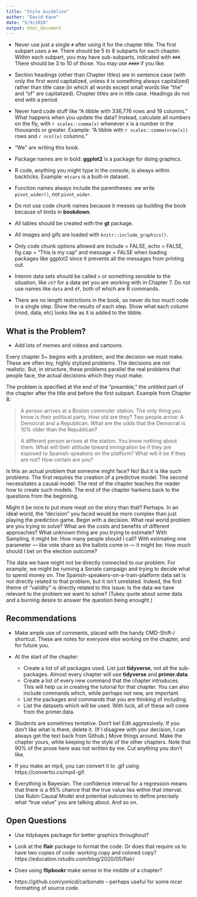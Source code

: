 ```yaml
---
title: "Style Guideline"
author: "David Kane"
date: "5/9/2020"
output: html_document
---
```


* Never use just a single `#` after using it for the chapter title. The first subpart uses a `##`. There should be 5 to 8 subparts for each chapter. Within each subpart, you may have sub-subparts, indicated with `###`. There should be 3 to 10 of those. You may use `####` if you like.

* Section headings (other than Chapter titles) are in sentence case (with only the first word capitalized, unless it is something always capitalized) rather than title case (in which all words except small words like "the" and "of" are capitalized). Chapter titles are in title case. Headings do not end with a period.

* Never hard code stuff like "A tibble with 336,776 rows and 19 columns." What happens when you update the data? Instead, calculate all numbers on the fly, with `r scales::comma(x)` whenever x is a number in the thousands or greater.  Example: "A tibble with `r scales::comma(nrow(x))` rows and `r ncol(x)` columns."

* "We" are writing this book. 

* Package names are in bold: **ggplot2** is a package for doing graphics.

* R code, anything you might type in the console, is always within backticks. Example: `mtcars` is a built-in dataset.

* Function names always include the parentheses: we write `pivot_wider()`, not `pivot_wider`.

* Do not use code chunk names because it messes up building the book because of limits in **bookdown**.

* All tables should be created with the **gt** package. 

* All images and gifs are loaded with `knitr::include_graphics().`

* Only code chunk options allowed are include = FALSE, echo = FALSE, fig.cap = "This is my cap" and message = FALSE when loading packages like ggplot2 since it prevents all the messages from printing out.

* Interim data sets should be called `x` or something sensible to the situation, like `ch7` for a data set you are working with in Chapter 7. Do not use names like `data` and `df`, both of which are R commands.

* There are no length restrictions in the book, so never do too much code in a single step. Show the results of each step. Show what each column (mod, data, etc) looks like as it is added to the tibble.


## What is the Problem?

* Add lots of memes and videos and cartoons.

Every chapter 5+ begins with a problem, and the decision we must make. These are often toy, highly stylized problems. The decisions are not realistic. But, in structure, these problems parallel the real problems that people face, the actual decisions which they must make.

The problem is specified at the end of the "preamble," the untitled part of the chapter after the title and before the first subpart. Example from Chapter 8:

> A person arrives at a Boston commuter station. The only thing you know is their political party. How old are they? Two people arrive: A Democrat and a Republican. What are the odds that the Democrat is 10% older than the Republican?

> A different person arrives at the station. You know nothing about them. What will their attitude toward immigration be if they are exposed to Spanish-speakers on the platform? What will it be if they are not? How certain are you? 

Is this an actual problem that someone might face? No! But it is like such problems. The first requires the creation of a predictive model. The second necessitates a causal model. The rest of the chapter teaches the reader how to create such models. The end of the chapter harkens back to the questions from the beginning.

Might it be nice to put more meat on the story than that? Perhaps. In an ideal world, the "decision" you faced would be more complex than just playing the prediction game. Begin with a decision. What real world problem are you trying to solve? What are the costs and benefits of different approaches? What unknown thing are you trying to estimate? With Sampling, it might be: How many people should I call? With estimating one parameter --- like vote share as the ballots come in --- it might be: How much should I bet on the election outcome? 

The data we have might not be directly connected to our problem. For example, we might be running a Senate campaign and trying to decide what to spend money on. The Spanish-speakers-on-a-train-platform data set is not directly related to that problem, but it isn't unrelated. Indeed, the first theme of "validity" is directly related to this issue: Is the data we have relevant to the problem we want to solve? (Tukey quote about some data and a burning desire to answer the question being enought.)


## Recommendations

* Make ample use of comments, placed with the handy CMD-Shift-/ shortcut. These are notes for everyone else working on the chapter, and for future you.

* At the start of the chapter:
  + Create a list of all packages used. List just **tidyverse**, not all the sub-packages. Almost every chapter will use **tidyverse** and **primer.data**.
  + Create a list of every new command that the chapter introduces. This will help us in creating the tutorial for that chapter. You can also include commands which, while perhaps not new, are important.
  + List the packages and commands that you are thinking of including.
  + List the datasets which will be used. With luck, all of these will come from the primer.data.

* Students are sometimes tentative. Don't be! Edit aggressively. If you don't like what is there, delete it. (If I disagree with your decision, I can always get the text back from Github.) Move things around. Make the chapter yours, while keeping to the style of the other chapters. Note that 90% of the prose here was not written by me. Cut anything you don't like.

* If you make an mp4, you can convert it to .gif using https://convertio.co/mp4-gif. 

* Everything is Bayesian. The confidence interval for a regression means that there is a 95% chance that the true value lies within that interval. Use Rubin Causal Model and potential outcomes to define precisely what "true value" you are talking about. And so on.


## Open Questions

* Use tidybayes package for better graphics throughout? 

* Look at the **flair** package to format the code. Or does that require us to have two copies of code: working copy and colored copy? https://education.rstudio.com/blog/2020/05/flair/

* Does using **flipbookr** make sense in the middle of a chapter?

* https://github.com/yonicd/carbonate -- perhaps useful for some nicer formatting of source code.




